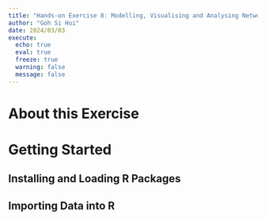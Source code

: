 ```yaml
---
title: "Hands-on Exercise 8: Modelling, Visualising and Analysing Network data with R"
author: "Goh Si Hui"
date: 2024/03/03
execute: 
  echo: true
  eval: true
  freeze: true
  warning: false
  message: false
---
```

# About this Exercise 


# Getting Started 

## Installing and Loading R Packages 

## Importing Data into R 

